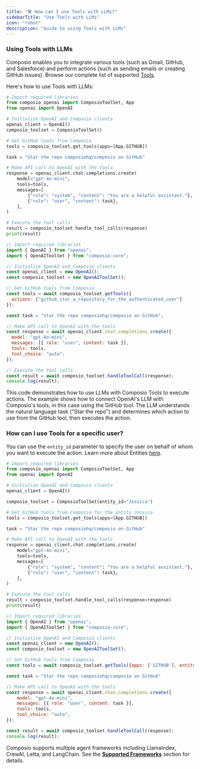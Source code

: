 ```yaml
---
title: "🛠️ How can I use Tools with LLMs?"
sidebarTitle: "Use Tools with LLMs"
icon: "robot"
description: "Guide to using Tools with LLMs"
---
```


### Using Tools with LLMs

Composio enables you to integrate various tools (such as Gmail, GitHub, and Salesforce) and perform actions (such as sending emails or creating GitHub issues). Browse our complete list of supported [Tools](https://app.composio.dev/apps).

Here's how to use Tools with LLMs:
<CodeGroup>
```python Python
# Import required libraries
from composio_openai import ComposioToolSet, App
from openai import OpenAI

# Initialize OpenAI and Composio clients
openai_client = OpenAI()
composio_toolset = ComposioToolSet()

# Get GitHub tools from Composio
tools = composio_toolset.get_tools(apps=[App.GITHUB])

task = "Star the repo composiohq/composio on GitHub"

# Make API call to OpenAI with the tools
response = openai_client.chat.completions.create(
    model="gpt-4o-mini",
    tools=tools,
    messages=[
        {"role": "system", "content": "You are a helpful assistant."},
        {"role": "user", "content": task},
    ],
)

# Execute the tool calls
result = composio_toolset.handle_tool_calls(response)
print(result)
```

```javascript JavaScript
// Import required libraries
import { OpenAI } from "openai";
import { OpenAIToolSet } from "composio-core";

// Initialize OpenAI and Composio clients
const openai_client = new OpenAI();
const composio_toolset = new OpenAIToolSet();

// Get GitHub tools from Composio
const tools = await composio_toolset.getTools({
  actions: ["github_star_a_repository_for_the_authenticated_user"]
});

const task = "Star the repo composiohq/composio on GitHub";

// Make API call to OpenAI with the tools
const response = await openai_client.chat.completions.create({
  model: "gpt-4o-mini",
  messages: [{ role: "user", content: task }],
  tools: tools,
  tool_choice: "auto",
});

// Execute the tool calls
const result = await composio_toolset.handleToolCall(response);
console.log(result);
  ```
</CodeGroup>

This code demonstrates how to use LLMs with Composio Tools to execute actions. The example shows how to connect OpenAI's LLM with Composio's tools, in this case using the GitHub tool. The LLM understands the natural language task ("Star the repo") and determines which action to use from the GitHub tool, then executes the action.

### How can I use Tools for a specific user?
You can use the `entity_id` parameter to specify the user on behalf of whom you want to execute the action. Learn more about Entities [here](/patterns/Auth/connected_account#entities).
<CodeGroup>
```python Python {7}
# Import required libraries
from composio_openai import ComposioToolSet, App
from openai import OpenAI

# Initialize OpenAI and Composio clients
openai_client = OpenAI()

composio_toolset = ComposioToolSet(entity_id="Jessica")

# Get GitHub tools from Composio for the entity Jessica
tools = composio_toolset.get_tools(apps=[App.GITHUB])

task = "Star the repo composiohq/composio on GitHub"

# Make API call to OpenAI with the tools
response = openai_client.chat.completions.create(
    model="gpt-4o-mini",
    tools=tools,
    messages=[
        {"role": "system", "content": "You are a helpful assistant."},
        {"role": "user", "content": task},
    ],
)

# Execute the tool calls
result = composio_toolset.handle_tool_calls(response=response)
print(result)
```
```javascript JavaScript {10}
// Import required libraries
import { OpenAI } from "openai";
import { OpenAIToolSet } from "composio-core";

// Initialize OpenAI and Composio clients
const openai_client = new OpenAI();
const composio_toolset = new OpenAIToolSet();

// Get GitHub tools from Composio
const tools = await composio_toolset.getTools({apps: ['GITHUB'], entityId: "Jessica"})

const task = "Star the repo composiohq/composio on GitHub"

// Make API call to OpenAI with the tools
const response = await openai_client.chat.completions.create({
    model: "gpt-4o-mini",
    messages: [{ role: "user", content: task }],
    tools: tools,
    tool_choice: "auto",
});

const result = await composio_toolset.handleToolCall(response);
console.log(result);
```
</CodeGroup>

Composio supports multiple agent frameworks including LlamaIndex, CrewAI, Letta, and LangChain. See the [**Supported Frameworks**](../../../framework) section for details.
